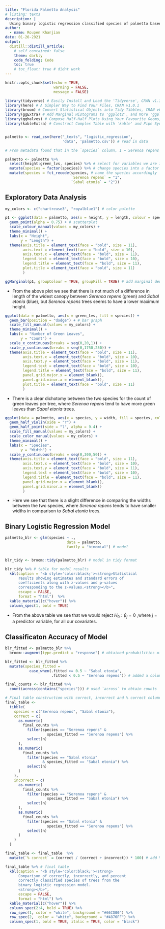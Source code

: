 ```yaml
---
title: "Florida Palmetto Analysis"
# listing: texts
description: |
  Using binary logistic regression classified species of palmetto based on some covariates. 
author:
  - name: Roupen Khanjian
date: 01-26-2021
output:
  distill::distill_article:
    # self_contained: false
    theme: darkly
    code_folding: Code
    toc: true
    # toc_float: true # didnt work
---
```


```r
knitr::opts_chunk$set(echo = TRUE,
                      warning = FALSE,
                      message = FALSE)
```


```r
library(tidyverse) # Easily Install and Load the 'Tidyverse', CRAN v1.3.0
library(here) # A Simpler Way to Find Your Files, CRAN v1.0.1
library(broom) # Convert Statistical Objects into Tidy Tibbles, CRAN v0.7.4
library(ggExtra) # Add Marginal Histograms to 'ggplot2', and More 'ggplot2'Enhancements, CRAN v0.9
library(gghalves) # Compose Half-Half Plots Using Your Favourite Geoms, CRAN v0.1.1
library(kableExtra) # Construct Complex Table with 'kable' and Pipe Syntax, CRAN v1.3.1


palmetto <- read_csv(here("_texts", "logistic_regression",
                          'data', 'palmetto.csv')) # read in data

# From metadata found that in the `species` column, 1 = Serenoa repens and 2 = Sabal etonia

palmetto <- palmetto %>% 
  select(height:green_lvs, species) %>% # select for variables we are interested in
  mutate(species = factor(species)) %>% # change species into a factor
  mutate(species = fct_recode(species, # name the species accordingly
                              `Serenoa repens` = "1",
                              `Sabal etonia` = "2"))
```

## Exploratory Data Analysis


```r

my_colors <- c("chartreuse3", "royalblue1") # color palette

p1 <- ggplot(data = palmetto, aes(x = height, y = length, colour = species)) +
  geom_point(alpha = 0.75) + # scatterplot
  scale_colour_manual(values = my_colors) +
  theme_minimal() +
  labs(x = "Height",
       y = "Length") +
  theme(axis.title = element_text(face = "bold", size = 11),
        axis.text = element_text(face = "bold", size = 10),
        axis.text.x = element_text(face = "bold", size = 11),
        legend.text = element_text(face = "bold", size = 10),
        legend.title = element_text(face = "bold", size = 11),
        plot.title = element_text(face = "bold", size = 11)
        )

ggMarginal(p1, groupColour = TRUE, groupFill = TRUE) # add marginal density plots

```


- From the above plot we see that there is not much of a difference in length of the widest canopy between *Serenoa repens* (green) and *Sabal etonia* (blue), but *Serenoa repens* trees seems to have a lower maximum height. 
 

```r

ggplot(data = palmetto, aes(x = green_lvs, fill = species)) +
  geom_bar(position = "dodge") + # bar graph
  scale_fill_manual(values = my_colors) +
  theme_minimal() +
  labs(x = "Number of Green Leaves",
       y = "Count") +
  scale_x_continuous(breaks = seq(0,20,1)) +
  scale_y_continuous(breaks = seq(0,1750,250)) +
  theme(axis.title = element_text(face = "bold", size = 11),
        axis.text.x = element_text(face = "bold", size = 10),
        axis.text.y = element_text(face = "bold", size = 11),
        legend.text = element_text(face = "bold", size = 10),
        legend.title = element_text(face = "bold", size = 11),
        panel.grid.major.x = element_blank(),
        panel.grid.minor.x = element_blank(),
        plot.title = element_text(face = "bold", size = 11)
        )

```

- There is a clear dichotomy between the two species for the count of green leaves per tree, where *Serenoa repens* tend to have more green leaves than *Sabal etonia* trees. 


```r

ggplot(data = palmetto, aes(x = species, y = width, fill = species, color = species)) +
  geom_half_violin(side = "r") + 
  geom_half_point(side = "l", alpha = 0.4) +
  scale_fill_manual(values = my_colors) +
  scale_color_manual(values = my_colors) +
  theme_minimal() +
  labs(x = "Species",
       y = "Width") +
  scale_y_continuous(breaks = seq(0,300,50)) +
  theme(axis.title = element_text(face = "bold", size = 11),
        axis.text.x = element_text(face = "bold", size = 10),
        axis.text.y = element_text(face = "bold", size = 11),
        legend.text = element_text(face = "bold", size = 10),
        legend.title = element_text(face = "bold", size = 11),
        panel.grid.major.x = element_blank(),
        panel.grid.minor.x = element_blank()
        )

```

- Here we see that there is a slight difference in comparing the widths between the two species, where *Serenoa repens* tends to have smaller widths in comparison to *Sabal etonia* trees. 

## Binary Logistic Regression Model

```r

palmetto_blr <- glm(species ~ ., 
                            data = palmetto, 
                            family = "binomial") # model


blr_tidy <- broom::tidy(palmetto_blr) # model in tidy format

blr_tidy %>% # table for model results
  kbl(caption = "<b style='color:black;'><strong>Statistical 
      results showing estimates and standard errors of 
      coefficients along with z-values and p-values 
      corresponding to the z-values.<strong></b>",
      escape = FALSE,
      format = "html")  %>% 
  kable_material(c("hover")) %>% 
  column_spec(1, bold = TRUE)

```

- From the above table we see that we would reject $H_0: \beta_j = 0$ ,where *j* = a predictor variable, for all our covariates. 

## Classificaton Accuracy of Model

```r
blr_fitted <- palmetto_blr %>% 
  broom::augment(type.predict = "response") # obtained probabilities of each plant being classified 

blr_fitted <- blr_fitted %>%
  mutate(species_fitted =
           case_when(.fitted >= 0.5 ~ "Sabal etonia",
                     .fitted < 0.5 ~ "Serenoa repens")) # added a column for what the model predicted

final_counts <- blr_fitted %>% 
  count(across(contains("species"))) # used `across` to obtain counts

# Final table construction with correct, incorrect and % correct columns
final_table <-
  tibble(
    species = c("Serenoa repens", "Sabal etonia"),
    correct = c(
      as.numeric(
        final_counts %>%
          filter(species == "Serenoa repens" &
                   species_fitted == "Serenoa repens") %>%
          select(n)
      ),
      as.numeric(
        final_counts %>%
          filter(species == "Sabal etonia"
                 & species_fitted == "Sabal etonia") %>%
          select(n)
      )
    ),
    incorrect = c(
      as.numeric(
        final_counts %>%
          filter(species == "Serenoa repens" &
                   species_fitted == "Sabal etonia") %>%
          select(n)
      ),
      as.numeric(
        final_counts %>%
          filter(species == "Sabal etonia" &
                   species_fitted == "Serenoa repens") %>%
          select(n)
      )
    )
  )

final_table <- final_table  %>%
  mutate(`% correct` = (correct / (correct + incorrect)) * 100) # add % correct column

final_table %>% # final table
  kbl(caption = "<b style='color:black;'><strong>
      Comparison of correctly, incorrectly, and percent 
      correctly classified species of trees from the 
      binary logistic regression model.
      <strong></b>",
      escape = FALSE,
      format = "html") %>% 
  kable_material(c("hover")) %>%
  column_spec(2:4, bold = TRUE) %>% 
  row_spec(1, color = "white", background = "#66CD00") %>% 
  row_spec(2,  color = "white", background = "#4876FF") %>% 
  column_spec(1, bold = TRUE, italic = TRUE, color = "black") 


```


